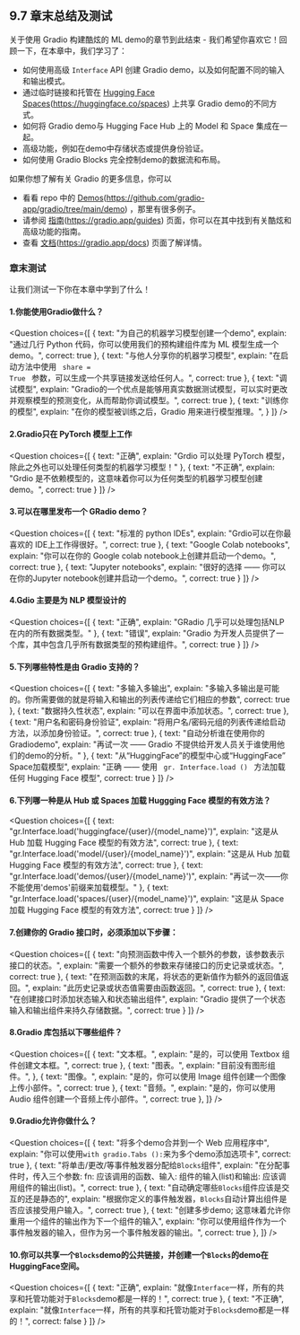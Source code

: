 <!-- DISABLE-FRONTMATTER-SECTIONS -->

## 9.7 章末总结及测试

关于使用 Gradio 构建酷炫的 ML demo的章节到此结束 - 我们希望你喜欢它！回顾一下，在本章中，我们学习了：

- 如何使用高级 `Interface` API 创建 Gradio demo，以及如何配置不同的输入和输出模式。
- 通过临时链接和托管在 [Hugging Face Spaces](https://huggingface.co/spaces)(https://huggingface.co/spaces) 上共享 Gradio demo的不同方式。
- 如何将 Gradio demo与 Hugging Face Hub 上的 Model 和 Space 集成在一起。
- 高级功能，例如在demo中存储状态或提供身份验证。
- 如何使用 Gradio Blocks 完全控制demo的数据流和布局。

如果你想了解有关 Gradio 的更多信息，你可以

- 看看 repo 中的 [Demos](https://github.com/gradio-app/gradio/tree/main/demo)(https://github.com/gradio-app/gradio/tree/main/demo) ，那里有很多例子。
- 请参阅 [指南](https://gradio.app/guides)(https://gradio.app/guides) 页面，你可以在其中找到有关酷炫和高级功能的指南。
- 查看 [文档](https://gradio.app/docs)(https://gradio.app/docs) 页面了解详情。

### 章末测试 

让我们测试一下你在本章中学到了什么！

#### 1.你能使用Gradio做什么？
<Question
	choices={[
        {
			text: "为自己的机器学习模型创建一个demo",
			explain: "通过几行 Python 代码，你可以使用我们的预构建组件库为 ML 模型生成一个demo。",
			correct: true
		},
		{
			text: "与他人分享你的机器学习模型",
			explain: "在启动方法中使用 <code> share = True </code> 参数，可以生成一个共享链接发送给任何人。",
            correct: true
		},
		{
			text: "调试模型",
			explain: "Gradio的一个优点是能够用真实数据测试模型，可以实时更改并观察模型的预测变化，从而帮助你调试模型。",
			correct: true
		},
		{
			text: "训练你的模型",
			explain: "在你的模型被训练之后，Gradio 用来进行模型推理。",
		}
	]}
/>

#### 2.Gradio只在 PyTorch 模型上工作
<Question
	choices={[
        {
			text: "正确",
			explain: "Grdio 可以处理 PyTorch 模型，除此之外也可以处理任何类型的机器学习模型！"
        },
        {
			text: "不正确",
			explain: "Grdio 是不依赖模型的，这意味着你可以为任何类型的机器学习模型创建demo。",
			correct: true
        }
	]}
/>

#### 3.可以在哪里发布一个 GRadio demo？
<Question
	choices={[
        {
			text: "标准的 python IDEs",
			explain: "Grdio可以在你最喜欢的 IDE上工作得很好。",
            correct: true
        },
        {
			text: "Google Colab notebooks",
			explain: "你可以在你的 Google colab notebook上创建并启动一个demo。",
			correct: true
        },
        {
			text: "Jupyter notebooks",
			explain: "很好的选择 —— 你可以在你的Jupyter notebook创建并启动一个demo。",
			correct: true
        }
	]}
/>

#### 4.Gdio 主要是为 NLP 模型设计的
<Question
	choices={[
        {
			text: "正确",
			explain: "GRadio 几乎可以处理包括NLP在内的所有数据类型。"
        },
        {
			text: "错误",
			explain: "Gradio 为开发人员提供了一个库，其中包含几乎所有数据类型的预构建组件。",
            correct: true
        }
	]}
/>

#### 5.下列哪些特性是由 Gradio 支持的？
<Question
	choices={[
        {
			text: "多输入多输出",
			explain: "多输入多输出是可能的。你所需要做的就是将输入和输出的列表传递给它们相应的参数",
            correct: true
        },
        {
			text: "数据持久性状态",
			explain: "可以在界面中添加状态。",
			correct: true
        },
        {
			text: "用户名和密码身份验证",
			explain: "将用户名/密码元组的列表传递给启动方法，以添加身份验证。",
			correct: true
        },
        {
			text: "自动分析谁在使用你的Gradiodemo",
			explain: "再试一次 —— Gradio 不提供给开发人员关于谁使用他们的demo的分析。"
        },
        {
			text: "从“HuggingFace”的模型中心或“HuggingFace” Space加载模型",
			explain: "正确 —— 使用 <code> gr. Interface.load () </code> 方法加载任何 Hugging Face 模型",
			correct: true
        }
	]}
/>

#### 6.下列哪一种是从 Hub 或 Spaces 加载 Huggging Face 模型的有效方法？
<Question
	choices={[
        {
			text: "gr.Interface.load('huggingface/{user}/{model_name}')",
			explain: "这是从 Hub 加载 Hugging Face 模型的有效方法",
            correct: true
        },
        {
			text: "gr.Interface.load('model/{user}/{model_name}')",
			explain: "这是从 Hub 加载 Hugging Face 模型的有效方法",
			correct: true
        },
        {
			text: "gr.Interface.load('demos/{user}/{model_name}')",
			explain: "再试一次——你不能使用'demos'前缀来加载模型。"
        },
        {
			text: "gr.Interface.load('spaces/{user}/{model_name}')",
			explain: "这是从 Space 加载 Hugging Face 模型的有效方法",
			correct: true
        }
	]}
/>

#### 7.创建你的 Gradio 接口时，必须添加以下步骤：
<Question
	choices={[
        {
			text: "向预测函数中传入一个额外的参数，该参数表示接口的状态。",
			explain: "需要一个额外的参数来存储接口的历史记录或状态。",
            correct: true
        },
        {
			text: "在预测函数的末尾，将状态的更新值作为额外的返回值返回。",
			explain: "此历史记录或状态值需要由函数返回。",
            correct: true
        },
        {
			text: "在创建接口时添加状态输入和状态输出组件",
			explain: "Gradio 提供了一个状态输入和输出组件来持久存储数据。",
            correct: true
        }
	]}
/>

#### 8.Gradio 库包括以下哪些组件？
<Question
	choices={[
        {
			text: "文本框。",
			explain: "是的，可以使用 Textbox 组件创建文本框。",
            correct: true
        },
        {
			text: "图表。",
			explain: "目前没有图形组件。",
        },
        {
			text: "图像。",
			explain: "是的，你可以使用 Image 组件创建一个图像上传小部件。",
            correct: true
        },
        {
			text: "音频。",
			explain: "是的，你可以使用 Audio 组件创建一个音频上传小部件。",
            correct: true
        },
	]}
/>

#### 9.Gradio允许你做什么？
<Question
	choices={[
        {
			text: "将多个demo合并到一个 Web 应用程序中",
			explain: "你可以使用`with gradio.Tabs ():`来为多个demo添加选项卡",
			correct: true
        },
        {
			text: "将单击/更改/等事件触发器分配给`Blocks`组件",
			explain: "在分配事件时，传入三个参数: fn: 应该调用的函数、输入: 组件的输入(list)和输出: 应该调用组件的输出(list)。",
			correct: true
        },
        {
			text: "自动确定哪些`Blocks`组件应该是交互的还是静态的",
			explain: "根据你定义的事件触发器，`Blocks`自动计算出组件是否应该接受用户输入。",
			correct: true
        },
		 {
			text: "创建多步demo; 这意味着允许你重用一个组件的输出作为下一个组件的输入",
			explain: "你可以使用组件作为一个事件触发器的输入，但作为另一个事件触发器的输出。",
            correct: true
        },
	]}
/>

#### 10.你可以共享一个`Blocks`demo的公共链接，并创建一个`Blocks`的demo在HuggingFace空间。
<Question
	choices={[
        {
			text: "正确",
			explain: "就像`Interface`一样，所有的共享和托管功能对于`Blocks`demo都是一样的！",
			correct: true
        },
        {
			text: "不正确",
			explain: "就像`Interface`一样，所有的共享和托管功能对于`Blocks`demo都是一样的！",
			correct: false
        }
	]}
/>